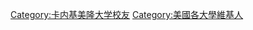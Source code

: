 {{educat|卡内基梅隆大学|User CMU}}
[[Category:卡内基美隆大学校友|Category:卡内基美隆大学校友]]
[[Category:美國各大學維基人|Category:美國各大學維基人]]